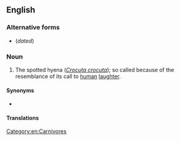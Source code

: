 ==English==

===Alternative forms===
* {{l|en|laughing hyaena}} (''dated'')

===Noun===
{{en-noun}}

# {{lb|en|informal}} The spotted hyena (''[[Crocuta crocuta]]''); so called because of the resemblance of its call to [[human]] [[laughter]].

====Synonyms====
* {{l|en|spotted hyena}}

====Translations====
{{trans-see|spotted hyena}}

[[Category:en:Carnivores]]